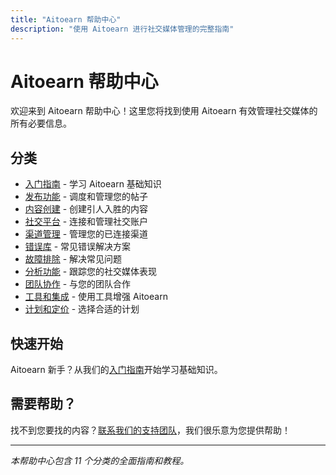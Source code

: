 ```yaml
---
title: "Aitoearn 帮助中心"
description: "使用 Aitoearn 进行社交媒体管理的完整指南"
---
```


<UpdatedAt />


# Aitoearn 帮助中心

欢迎来到 Aitoearn 帮助中心！这里您将找到使用 Aitoearn 有效管理社交媒体的所有必要信息。

## 分类

- [入门指南](/zh/help-center/getting-started) - 学习 Aitoearn 基础知识
- [发布功能](/zh/help-center/publishing) - 调度和管理您的帖子
- [内容创建](/zh/help-center/content-creation) - 创建引人入胜的内容
- [社交平台](/zh/help-center/social-platforms) - 连接和管理社交账户
- [渠道管理](/zh/help-center/channel-management) - 管理您的已连接渠道
- [错误库](/zh/help-center/error-library) - 常见错误解决方案
- [故障排除](/zh/help-center/troubleshooting) - 解决常见问题
- [分析功能](/zh/help-center/analytics) - 跟踪您的社交媒体表现
- [团队协作](/zh/help-center/team-collaboration) - 与您的团队合作
- [工具和集成](/zh/help-center/tools-integrations) - 使用工具增强 Aitoearn
- [计划和定价](/zh/help-center/plans-pricing) - 选择合适的计划

## 快速开始

Aitoearn 新手？从我们的[入门指南](/zh/help-center/getting-started)开始学习基础知识。

## 需要帮助？

找不到您要找的内容？[联系我们的支持团队](mailto:hello@aitoearn.com)，我们很乐意为您提供帮助！

---

*本帮助中心包含 11 个分类的全面指南和教程。*
